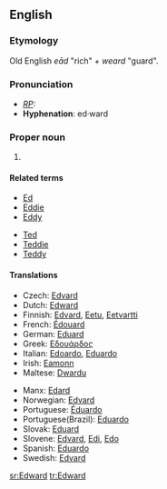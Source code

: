 ==English==
{{wikipedia}}
===Etymology===
Old English ''eād'' "rich" + ''weard'' "guard".

===Pronunciation===
* ''[[RP]]:'' {{IPA|/'edwəd/}}
* '''Hyphenation''': ed&middot;ward

===Proper noun===
{{en-proper noun}}

# {{given name|male}}

====Related terms====
{{top2}}
*[[Ed]]
*[[Eddie]]
*[[Eddy]]
{{mid2}}
*[[Ted]]
*[[Teddie]]
*[[Teddy]]
{{bottom2}}

====Translations====
{{trans-top|male given name}}<!-- origin? -->
*Czech: [[Edvard]] {{m}}
*Dutch: [[#Dutch|Edward]] {{m}}
*Finnish: [[Edvard]], [[Eetu]], [[Eetvartti]]
*French: [[Édouard]] {{m}}
*German: [[Eduard]] {{m}}
*Greek: [[Εδουάρδος]]
*Italian: [[Edoardo]], [[Eduardo]] {{m}}
*Irish: [[Eamonn]] {{m}}
*Maltese: [[Dwardu]]
{{trans-mid}}
*Manx: [[Edard]]
*Norwegian: [[Edvard]]
*Portuguese: [[Éduardo]] {{m}}
*Portuguese(Brazil): [[Eduardo]] {{m}}
*Slovak: [[Eduard#Slovak|Eduard]] {{m}}
*Slovene: [[Edvard]], [[Edi]], [[Edo]]
*Spanish: [[Eduardo]] {{m}}
*Swedish: [[Edvard]]
{{trans-bottom}}

[[sr:Edward]]
[[tr:Edward]]